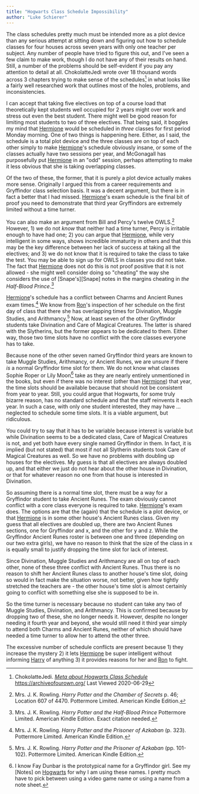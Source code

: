 ```yaml
---
title: "Hogwarts Class Schedule Impossibility"
author: "Luke Schierer"
---
```


The class schedules pretty much must be intended more as a plot device
than any serious attempt at sitting down and figuring out how to schedule
classes for four houses across seven years with only one teacher per
subject. Any number of people have tried to figure this out, and I've
seen a few claim to make work, though I do not have any of their results
on hand.  Still, a number of the problems should be self-evident if you
pay any attention to detail at all. ChokolatteJedi wrote over 18 thousand
words across 3 chapters trying to make sense of the schedules[^20200629-1]
in what looks like a fairly well researched work that outlines most of
the holes, problems, and inconsistencies.

I can accept that taking five electives on top of a course load that
theoretically kept students well occupied for 2 years might over work
and stress out even the best student.  There might well be good reason
for limiting most students to two of three electives.  That being said,
it boggles my mind that [Hermione] would be scheduled in _three_ classes
for first period Monday morning.  One of two things is happening here.
Either, as I said, the schedule is a total plot device and the three
classes are on top of each other simply to make [Hermione]'s schedule
obviously insane, or some of the classes actually have two sessions
per year, and McGonagall has purposefully put [Hermione] in an "odd"
session, perhaps attempting to make it less obvious that she is taking
overlapping classes.

Of the two of these, the former, that it is purely a plot device actually
makes more sense. Originally I argued this from a career requirements and
Gryffindor class selection basis. It was a decent argument, but there
is in fact a better that I had missed. [Hermione]'s exam schedule is the
final bit of proof you need to demonstrate that third year Gryffindors
are extremely limited without a time turner.

You can also make an argument from Bill and Percy's twelve
OWLS.[^20210315-1] However, 1) we do not *know* that neither had a time
turner, Percy is irritable enough to have had one; 2) you can argue that
[Hermione], while very intelligent in some ways, shows incredible immaturity
in others and that this may be the key difference between her lack of
success at taking all the electives; and 3) we do not know that it is
required to take the class to take the test. You may be able to sign up
for OWLS in classes you did not take. The fact that [Hermione] does not
do this is not proof positive that it is not allowed - she might well
consider doing so "cheating" the way she considers the use of
[Snape's][Snape] notes in the margins cheating in _the Half-Blood
Prince_.[^20210315-2]

[Hermione]'s schedule has a conflict between Charms and Ancient Runes exam
times.[^20200629-5] We know from [Ron]'s inspection of her schedule on the
first day of class that there she has overlapping times for Divination,
Muggle Studies, and Arithmancy.[^20200629-6] Now, at least seven of
the other Gryffindor students take Divination and Care of Magical
Creatures. The latter is shared with the Slytherins, but the former
appears to be dedicated to them. Either way, those two time slots have
no conflict with the core classes everyone has to take.

Because none of the other seven named Gryffindor third years are known to
take Muggle Studies, Arithmancy, or Ancient Runes, we are unsure if there
_is_ a normal Gryffindor time slot for them.  We do not know what classes
Sophie Roper or Lily Moon[^20200706-1] take as they are nearly entirely
unmentioned in the books, but even if there was no interest (other than
[Hermione]) that year, the time slots should be available because that
should not be consistent from year to year. Still, you could argue that
Hogwarts, for some truly bizarre reason, has no standard schedule and that
the staff reinvents it each year.  In such a case, with only one student
interested, they may have … neglected to schedule some time slots.
It is a viable argument, but ridiculous.

[^20200706-1]: I know Fay Dunbar is the prototypical name for a Gryffindor
    girl. See my [Notes] on [Hogwarts] for why I am using these names.
		I pretty much have to pick between using a video game
		name or using a name from a note sheet.

You could try to say that it has to be variable because interest is
variable but while Divination seems to be a dedicated class, Care of
Magical Creatures is not, and yet both have every single named Gryffindor
in them. In fact, it is implied (but not stated) that most if not all
Slytherin students took Care of Magical Creatures as well. So we have
no problems with doubling up houses for the electives.	My guess is that
all electives are always doubled up, and that either we just do not hear
about the other house in Divination, or that for whatever reason no one
from that house is interested in Divination.

So assuming there is a normal time slot, there must be a way for a
Gryffindor student to take Ancient Runes.  The exam obviously cannot
conflict with a core class everyone is required to take. [Hermione]'s
exam does.  The options are that the (again) that the schedule is a
plot device, or that [Hermione] is in some other house's Ancient Runes
class. Given my guess that all electives are doubled up, there are two
Ancient Runes sections, one for Gryffindor and x, and the other for y
and z.	While the Gryffindor Ancient Runes roster is between one and
three (depending on our two extra girls), we have no reason to think
that the size of the class in x is equally small to justify dropping
the time slot for lack of interest.

Since Divination, Muggle Studies and Arithmancy are all on top of each
other, none of these three conflict with Ancient Runes.  Thus there is
no reason to shift her Ancient Runes class to another house's time slot,
doing so would in fact make the situation worse, not better, given how
tightly stretched the teachers are - the other house's time slot is almost
certainly going to conflict with something else she is supposed to be in.

So the time turner is necessary because no student can take any two of
Muggle Studies, Divination, and Arithmancy. This is confirmed because
by dropping two of these, she no longer needs it. However, despite no
longer needing it fourth year and beyond, she would still need it third
year simply to attend both Charms and Ancient Runes, neither of which
should have needed a time turner to allow her to attend the other three.

The excessive number of schedule conflicts are present because 1) they
increase the mystery 2) it lets [Hermione] be super intelligent without
informing [Harry] of anything 3) it provides reasons for her and [Ron]
to fight.

[Harry]: <../../people/potter/harry_james>

[Hermione]: <../../people/granger/hermione_jean>

[Ron]: <../../people/weasley/ronald_bilius>

[Hogwarts]: <../>

[^20200629-5]: Mrs. J. K. Rowling. _Harry Potter and the Prisoner
    of Azkaban_ (p. 323). Pottermore Limited. American Kindle Edition.

[^20200629-6]: Mrs. J. K. Rowling. _Harry Potter and the Prisoner
    of Azkaban_ (pp. 101-102). Pottermore Limited. American Kindle
    Edition.

[^20200629-1]: ChokolatteJedi.
    _[Meta about Hogwarts Class
    Schedule](https://archiveofourown.org/works/17908985?view_full_work=true)_
    https://archiveofourown.org/ Last Viewed 2020-06-29

[^20210315-1]: Mrs. J. K. Rowling.
    _Harry Potter and the Chamber of Secrets_
		p. 46; Location 607 of 4470. Pottermore Limited. American
		Kindle Edition.

[^20210315-2]: Mrs. J. K. Rowling.
    _Harry Potter and the Half-Blood Prince_
		Pottermore Limited. American Kindle Edition. Exact
		citation needed.

